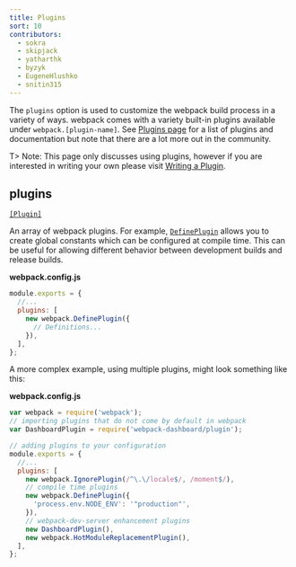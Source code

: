 ```yaml
---
title: Plugins
sort: 10
contributors:
  - sokra
  - skipjack
  - yatharthk
  - byzyk
  - EugeneHlushko
  - snitin315
---
```


The `plugins` option is used to customize the webpack build process in a variety of ways. webpack comes with a variety built-in plugins available under `webpack.[plugin-name]`. See [Plugins page](/plugins) for a list of plugins and documentation but note that there are a lot more out in the community.

T> Note: This page only discusses using plugins, however if you are interested in writing your own please visit [Writing a Plugin](/contribute/writing-a-plugin/).

## plugins

[`[Plugin]`](/plugins/)

An array of webpack plugins. For example, [`DefinePlugin`](/plugins/define-plugin/) allows you to create global constants which can be configured at compile time. This can be useful for allowing different behavior between development builds and release builds.

**webpack.config.js**

```js
module.exports = {
  //...
  plugins: [
    new webpack.DefinePlugin({
      // Definitions...
    }),
  ],
};
```

A more complex example, using multiple plugins, might look something like this:

**webpack.config.js**

```js
var webpack = require('webpack');
// importing plugins that do not come by default in webpack
var DashboardPlugin = require('webpack-dashboard/plugin');

// adding plugins to your configuration
module.exports = {
  //...
  plugins: [
    new webpack.IgnorePlugin(/^\.\/locale$/, /moment$/),
    // compile time plugins
    new webpack.DefinePlugin({
      'process.env.NODE_ENV': '"production"',
    }),
    // webpack-dev-server enhancement plugins
    new DashboardPlugin(),
    new webpack.HotModuleReplacementPlugin(),
  ],
};
```
